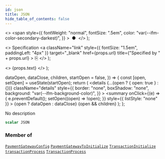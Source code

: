 ```yaml
---
id: json
title: JSON
hide_table_of_contents: false
---
```


  <>
    <span
      style={{
        fontWeight: "normal",
        fontSize: ".5em",
        color: "var(--ifm-color-secondary-darkest)",
      }}
    >
      &nbsp;●&nbsp;
    </span>
  </>
);

  <>
    Specification
    <a
      className="link"
      style={{ fontSize: "1.5em", paddingLeft: "4px" }}
      target="\_blank"
      href={props.url}
      title={"Specified by " + props.url}
    >
      ⎘
    </a>
  </>
);

  <>
    <span className={props.class}>{props.text}</span>
  </>
);


  dataOpen,
  dataClose,
  children,
  startOpen = false,
}) => {
  const [open, setOpen] = useState(startOpen);
  return (
    <details
      {...(open ? { open: true } : {})}
      className="details"
      style={{
        border: "none",
        boxShadow: "none",
        background: "var(--ifm-background-color)",
      }}
    >
      <summary
        onClick={(e) => {
          e.preventDefault();
          setOpen((open) => !open);
        }}
        style={{ listStyle: "none" }}
      >
        {open ? dataOpen : dataClose}
      </summary>
      {open && children}
    </details>
  );
};

No description

```graphql
scalar JSON
```

### Member of

[`PaymentGatewayConfig`](../../../api-storefront/payments/objects/payment-gateway-config) <Badge class="badge badge--secondary" text="object"/><Bullet />[`PaymentGatewayToInitialize`](../../../api-storefront/payments/inputs/payment-gateway-to-initialize) <Badge class="badge badge--secondary" text="input"/><Bullet />[`TransactionInitialize`](../../../api-storefront/payments/objects/transaction-initialize) <Badge class="badge badge--secondary" text="object"/><Bullet />[`transactionProcess`](../../../api-storefront/payments/mutations/transaction-process) <Badge class="badge badge--secondary" text="mutation"/><Bullet />[`TransactionProcess`](../../../api-storefront/payments/objects/transaction-process) <Badge class="badge badge--secondary" text="object"/>
